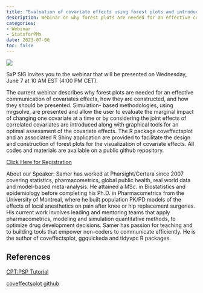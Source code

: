 ```yaml
---
title: "Evaluation of covariate effects using forest plots and introduction to the coveffectsplot R package: Samer Mouksassi"
description: Webinar on why forest plots are needed for an effective communication of covariates effects, how they are constructed, and how they should be presented.
categories: 
- Webinar
- StatsforPMx
date: 2023-07-06
toc: false
---
```


![](/images/webinar-jun2023.png)

SxP SIG invites you to the webinar that will be presented on Wednesday, June 7 at 10 AM EST (4:00 PM CET).

The current webinar describes why forest plots are needed for an effective communication of covariates effects, how they are constructed, and how they should be presented. Simulation- based methodologies, using mrgsolve, are presented and allow the user to evaluate the marginal impact of changing one covariate at a time or by considering the joint effects of correlated covariates are introduced along with graphical tools for an optimal assessment of the covariate effects. The R package coveffectsplot and an associated R Shiny application are provided to facilitate the design and construction of forest plots for the visualization of covariate effects. All codes and materials are available on a public github repository.


[Click Here for Registration](https://us02web.zoom.us/webinar/register/WN_dZ7iSLFIQG6c4P_pUfbfaQ#/registration)


About our Speaker: 
Samer has worked at Pharsight/Certara since 2007 covering statistics, pharmacometrics, global public health, real world data and model-based meta-analysis.
He attained a MSc. in Biostatistics and epidemiology before completing his Ph.D. in Pharmacometrics from the University of Montreal, where he built population PK/PD models of the effects of local anesthetics on pain after knee or hip replacement surgeries. His current work involves leading and mentoring teams that apply pharmacometrics, modeling and simulation quantitative methods, to optimize drug development decisions. Samer has passion for teaching and to building tools that empower non-coders to communicate efficiently. He is the author of coveffectsplot, ggquickeda and tidyvpc R packages.


## References
[CPT:PSP Tutorial](https://ascpt.onlinelibrary.wiley.com/doi/full/10.1002/psp4.12829) 

[coveffectsplot github](https://github.com/smouksassi/coveffectsplot) 


